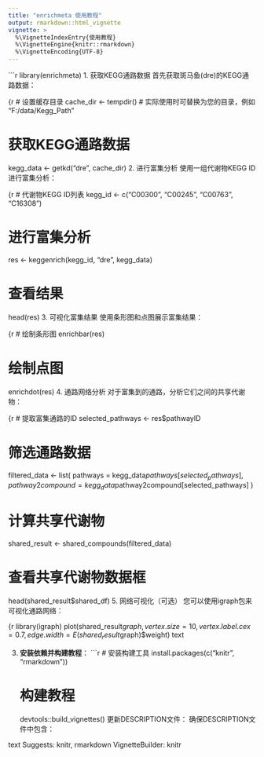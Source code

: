```yaml
---
title: "enrichmeta 使用教程"
output: rmarkdown::html_vignette
vignette: >
  %\VignetteIndexEntry{使用教程}
  %\VignetteEngine{knitr::rmarkdown}
  %\VignetteEncoding{UTF-8}
---
```


```r
library(enrichmeta)
1. 获取KEGG通路数据
首先获取斑马鱼(dre)的KEGG通路数据：

{r
# 设置缓存目录
cache_dir <- tempdir()  # 实际使用时可替换为您的目录，例如 "F:/data/Kegg_Path"

# 获取KEGG通路数据
kegg_data <- getkd("dre", cache_dir)
2. 进行富集分析
使用一组代谢物KEGG ID进行富集分析：

{r
# 代谢物KEGG ID列表
kegg_id <- c("C00300", "C00245", "C00763", "C16308")

# 进行富集分析
res <- keggenrich(kegg_id, "dre", kegg_data)

# 查看结果
head(res)
3. 可视化富集结果
使用条形图和点图展示富集结果：

{r
# 绘制条形图
enrichbar(res)

# 绘制点图
enrichdot(res)
4. 通路网络分析
对于富集到的通路，分析它们之间的共享代谢物：

{r
# 提取富集通路的ID
selected_pathways <- res$pathwayID

# 筛选通路数据
filtered_data <- list(
  pathways = kegg_data$pathways[selected_pathways],
  pathway2compound = kegg_data$pathway2compound[selected_pathways]
)

# 计算共享代谢物
shared_result <- shared_compounds(filtered_data)

# 查看共享代谢物数据框
head(shared_result$shared_df)
5. 网络可视化（可选）
您可以使用igraph包来可视化通路网络：

{r
library(igraph)
plot(shared_result$graph, 
     vertex.size = 10, 
     vertex.label.cex = 0.7,
     edge.width = E(shared_result$graph)$weight)
text

3. **安装依赖并构建教程**：
   ```r
   # 安装构建工具
   install.packages(c("knitr", "rmarkdown"))
   
   # 构建教程
   devtools::build_vignettes()
更新DESCRIPTION文件：
确保DESCRIPTION文件中包含：

text
Suggests: 
    knitr,
    rmarkdown
VignetteBuilder: knitr
